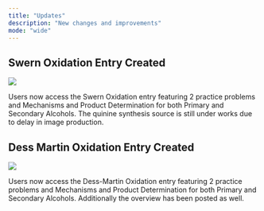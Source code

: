 ```yaml
---
title: "Updates"
description: "New changes and improvements"
mode: "wide"
---
```


<Update label="2024-11-27" description="Ported from the Original"> 

## Swern Oxidation Entry Created

<Frame>
  <img src="/updates/swern.png" />
</Frame>

Users now access the Swern Oxidation entry featuring 2 practice problems and Mechanisms and Product Determination for both Primary and Secondary Alcohols.
The quinine synthesis source is still under works due to delay in image production.

</Update>

<Update label="2024-11-20" description="My First Reaction"> 

## Dess Martin Oxidation Entry Created

<Frame>
  <img src="/updates/dmp1.png" />
</Frame>

Users now access the Dess-Martin Oxidation entry featuring 2 practice problems and Mechanisms and Product Determination for both Primary and Secondary Alcohols. Additionally the overview has been posted as well.

</Update>